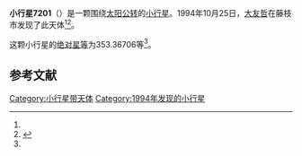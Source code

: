 {{Infobox planet
| bgcolour = #FFFFC0
| name = 7201 Kuritariku
| symbol = 
| image = 
| caption = 
| discovery = yes
| discovery_ref = 
| discoverer = [[大友哲|大友哲]]
| discovery_site = [[藤枝市|藤枝市]] 
| discovered = 1994年10月25日
| designations = yes
| mp_name = 
| named_after = 
| alt_names = 1994 UF1/ 1965 UF2 / 1976 UU4 / 1983 RH2 / 1987 WE / 1990 RB11
| mp_category = [[主带小行星|主带小行星]]
| orbit_ref = <ref name="a">[http://ssd.jpl.nasa.gov/sbdb.cgi?sstr=7201 7201 Kuritariku] {{Wayback|url=http://ssd.jpl.nasa.gov/sbdb.cgi?sstr=7201 |date=20201124023532 }}，小行星數據庫瀏覽器（JPL Small-Body Database Browser）－[[美国国家航空航天局|美国国家航空航天局]]喷气推进实验室</ref>
| epoch = 2456400.5 (2013年4月18日更新)
| aphelion = {{convert|2.6191283|AU|km|3|abbr=on|lk=out}}
| perihelion = {{convert|2.0895601|AU|km|3|abbr=on}}
| semimajor = {{convert|2.3543442|AU|km|3|abbr=on}}
| eccentricity = 0.1124662
| period = 1319.481708 [[日|日]]<br />3.61[[儒略年|儒略年]]
| avg_speed = 
| inclination = 7.68718
| asc_node = 47.88350
| mean_anomaly = 
| arg_peri = 353.36706
| satellites = 
| physical_characteristics = yes
| dimensions = 
| mass = 
| density = 
| surface_grav = 
| escape_velocity = 
| sidereal_day = 
| axial_tilt = 
| pole_ecliptic_lat = 
| pole_ecliptic_lon = 
| albedo = 
| temperatures= 
| temp_name1 = 
| mean_temp_1 = 
| max_temp_1 = 
| temp_name2 = 
| max_temp_2 = 
| spectral_type = 
| abs_magnitude = 353.36706
}}

'''小行星7201'''（{{lang-en|7201 Kuritariku}}）是一颗围绕[[太阳|太阳]][[公转|公转]]的[[小行星|小行星]]。1994年10月25日，[[大友哲|大友哲]]在藤枝市发现了此天体<ref name="a" /><ref>{{cite news|title=小行星列表|url=http://cfa-www.harvard.edu/iau/lists/NumberedMPs.txt|accessdate=2013-07-08|newspaper=哈佛大学|archive-date=2008-05-17|archive-url=https://web.archive.org/web/20080517010638/http://cfa-www.harvard.edu/iau/lists/NumberedMPs.txt|dead-url=no}}</ref>。

这颗小行星的[[绝对星等|绝对星等]]为353.36706等<ref name="a" />。

==参考文献==
{{reflist}}
{{Minor Planet Number|[[小行星7200|小行星7200]]|[[小行星7202|小行星7202]]}}

{{小天体}}

[[Category:小行星带天体|Category:小行星带天体]]
[[Category:1994年发现的小行星|Category:1994年发现的小行星]]

{{asteroid-stub}}
